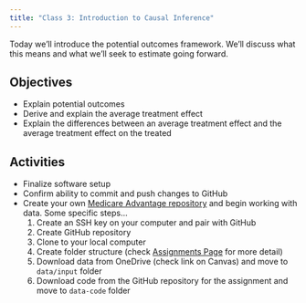 ```yaml
---
title: "Class 3: Introduction to Causal Inference"
---
```


Today we'll introduce the potential outcomes framework. We'll discuss what this means and what we'll seek to estimate going forward.

## Objectives
- Explain potential outcomes
- Derive and explain the average treatment effect 
- Explain the differences between an average treatment effect and the average treatment effect on the treated

## Activities
- Finalize software setup
- Confirm ability to commit and push changes to GitHub
- Create your own [Medicare Advantage repository](https://github.com/imccart-class/ma) and begin working with data. Some specific steps...
    1. Create an SSH key on your computer and pair with GitHub
    2. Create GitHub repository
    3. Clone to your local computer
    4. Create folder structure (check [Assignments Page](/assignment/) for more detail)
    5. Download data from OneDrive (check link on Canvas) and move to `data/input` folder
    6. Download code from the GitHub repository for the assignment and move to `data-code` folder
